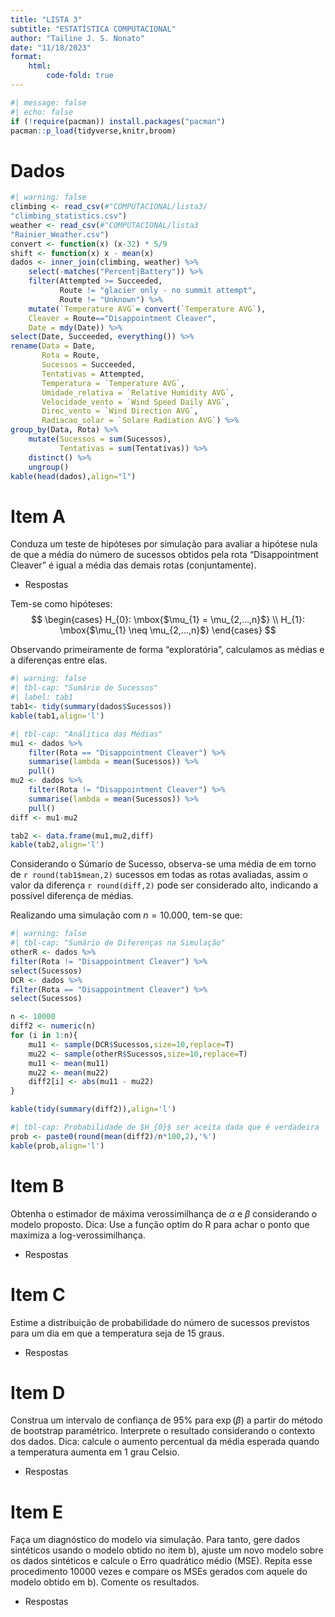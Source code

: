 ```yaml
---
title: "LISTA 3"
subtitle: "ESTATÍSTICA COMPUTACIONAL"
author: "Tailine J. S. Nonato"
date: "11/18/2023"
format: 
    html:
        code-fold: true
---
```


```r
#| message: false
#| echo: false
if (!require(pacman)) install.packages("pacman")
pacman::p_load(tidyverse,knitr,broom)
```

# Dados
```r
#| warning: false
climbing <- read_csv(#"COMPUTACIONAL/lista3/
"climbing_statistics.csv")
weather <- read_csv(#"COMPUTACIONAL/lista3
"Rainier_Weather.csv")
convert <- function(x) (x-32) * 5/9
shift <- function(x) x - mean(x)
dados <- inner_join(climbing, weather) %>%
    select(-matches("Percent|Battery")) %>%
    filter(Attempted >= Succeeded,
           Route != "glacier only - no summit attempt",
           Route != "Unknown") %>%
    mutate(`Temperature AVG`= convert(`Temperature AVG`),
    Cleaver = Route=="Disappointment Cleaver",
    Date = mdy(Date)) %>%
select(Date, Succeeded, everything()) %>%
rename(Data = Date,
       Rota = Route,
       Sucessos = Succeeded,
       Tentativas = Attempted,
       Temperatura = `Temperature AVG`,
       Umidade_relativa = `Relative Humidity AVG`,
       Velocidade_vento = `Wind Speed Daily AVG`,
       Direc_vento = `Wind Direction AVG`,
       Radiacao_solar = `Solare Radiation AVG`) %>%
group_by(Data, Rota) %>%
    mutate(Sucessos = sum(Sucessos),
           Tentativas = sum(Tentativas)) %>%
    distinct() %>%
    ungroup()
kable(head(dados),align="l")
```

# Item A
Conduza um teste de hipóteses por simulação para avaliar a hipótese nula de que a média do número de sucessos obtidos pela rota "Disappointment Cleaver" é igual a média das demais rotas (conjuntamente).

- Respostas

Tem-se como hipóteses:
$$
\begin{cases}
H_{0}: \mbox{$\mu_{1} = \mu_{2,...,n}$} \\
H_{1}: \mbox{$\mu_{1} \neq \mu_{2,...,n}$}
\end{cases}
$$


Observando primeiramente de forma "exploratória", calculamos as médias e a diferenças entre elas.
```r
#| warning: false
#| tbl-cap: "Sumário de Sucessos"
#| label: tab1
tab1<- tidy(summary(dados$Sucessos))
kable(tab1,align='l')
```

```r
#| tbl-cap: "Análitica das Médias"
mu1 <- dados %>%
    filter(Rota == "Disappointment Cleaver") %>%
    summarise(lambda = mean(Sucessos)) %>%
    pull()
mu2 <- dados %>%
    filter(Rota != "Disappointment Cleaver") %>%
    summarise(lambda = mean(Sucessos)) %>%
    pull()
diff <- mu1-mu2

tab2 <- data.frame(mu1,mu2,diff)
kable(tab2,align='l')
```

Considerando o Súmario de Sucesso, observa-se uma média de em torno de `r round(tab1$mean,2)` sucessos em todas as rotas avaliadas, assim o valor da diferença `r round(diff,2)` pode ser considerado alto, indicando a possível diferença de médias.

Realizando uma simulação com $n=10.000$, tem-se que:

```r
#| warning: false
#| tbl-cap: "Sumário de Diferenças na Simulação"
otherR <- dados %>%
filter(Rota != "Disappointment Cleaver") %>%
select(Sucessos)
DCR <- dados %>%
filter(Rota == "Disappointment Cleaver") %>%
select(Sucessos)

n <- 10000
diff2 <- numeric(n)
for (i in 1:n){
    mu11 <- sample(DCR$Sucessos,size=10,replace=T)
    mu22 <- sample(otherR$Sucessos,size=10,replace=T)
    mu11 <- mean(mu11)
    mu22 <- mean(mu22)
    diff2[i] <- abs(mu11 - mu22)
}

kable(tidy(summary(diff2)),align='l')
```

```r
#| tbl-cap: Probabilidade de $H_{0}$ ser aceita dada que é verdadeira
prob <- paste0(round(mean(diff2)/n*100,2),'%')
kable(prob,align='l')
```


# Item B
Obtenha o estimador de máxima verossimilhança de $\alpha$ e $\beta$ considerando o modelo proposto. Dica: Use a função optim do R para achar o ponto que maximiza a log-verossimilhança.

- Respostas

# Item C
Estime a distribuição de probabilidade do número de sucessos previstos para um dia em que a temperatura seja de 15 graus.

- Respostas

# Item D
Construa um intervalo de confiança de 95% para $\exp(\beta)$ a partir do método de bootstrap paramétrico. Interprete o resultado considerando o contexto dos dados. Dica: calcule o aumento percentual da média esperada quando a temperatura aumenta em 1 grau Celsio.

- Respostas

# Item E
Faça um diagnóstico do modelo via simulação. Para tanto, gere dados sintéticos usando o modelo obtido no item b), ajuste um novo modelo sobre os dados sintéticos e calcule o Erro quadrático médio (MSE). Repita esse procedimento 10000 vezes e compare os MSEs gerados com aquele do modelo obtido
em b). Comente os resultados.

- Respostas